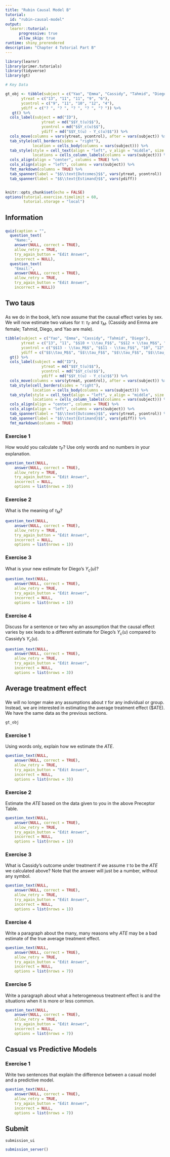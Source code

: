 ```yaml
---
title: "Rubin Causal Model B"
tutorial:
  id: "rubin-causal-model"
output:
  learnr::tutorial:
      progressive: true
      allow_skip: true
runtime: shiny_prerendered
description: "Chapter 4 Tutorial Part B"
---
```



```r
library(learnr)
library(primer.tutorials)
library(tidyverse)
library(gt)

# Key Data 

gt_obj <- tibble(subject = c("Yao", "Emma", "Cassidy", "Tahmid", "Diego"),
       ytreat = c("13", "11", "11", "9", "6"),
       ycontrol = c("9", "11", "10", "12", "4"),
       ydiff = c("? ", "? ", "? ", "? ", "? ")) %>%
   gt() %>%
  cols_label(subject = md("ID"),
                ytreat = md("$$Y_t(u)$$"),
                ycontrol = md("$$Y_c(u)$$"),
                ydiff = md("$$Y_t(u) - Y_c(u)$$")) %>%
  cols_move(columns = vars(ytreat, ycontrol), after = vars(subject)) %>%
  tab_style(cell_borders(sides = "right"),
            location = cells_body(columns = vars(subject))) %>%
  tab_style(style = cell_text(align = "left", v_align = "middle", size = "large"), 
            locations = cells_column_labels(columns = vars(subject))) %>%
  cols_align(align = "center", columns = TRUE) %>%
  cols_align(align = "left", columns = vars(subject)) %>%
  fmt_markdown(columns = TRUE) %>%
  tab_spanner(label = "$$\\text{Outcomes}$$", vars(ytreat, ycontrol))  %>%
  tab_spanner(label = "$$\\text{Estimand}$$", vars(ydiff))


knitr::opts_chunk$set(echo = FALSE)
options(tutorial.exercise.timelimit = 60, 
        tutorial.storage = "local") 
```


## Information
###

```r
quiz(caption = "",
  question_text(
    "Name:",
    answer(NULL, correct = TRUE),
    allow_retry = TRUE,
    try_again_button = "Edit Answer",
    incorrect = NULL),
  question_text(
    "Email:",
    answer(NULL, correct = TRUE),
    allow_retry = TRUE,
    try_again_button = "Edit Answer",
    incorrect = NULL))
```

## Two taus
###

As we do in the book, let's now assume that the causal effect varies by sex. We will now estimate two values for $\tau$: $\tau_F$ and $\tau_M$. (Cassidy and Emma are female; Tahmid, Diego, and Yao are male).

```r
tibble(subject = c("Yao", "Emma", "Cassidy", "Tahmid", "Diego"),
       ytreat = c("13", "11", "$$10 + \\tau_F$$", "$$12 + \\tau_M$$", "6"),
       ycontrol = c("$$13 - \\tau_M$$", "$$11 - \\tau_F$$", "10", "12", "$$6 - \\tau_M$$"),
       ydiff = c("$$\\tau_M$$", "$$\\tau_F$$", "$$\\tau_F$$", "$$\\tau_M$$", "$$\\tau_M$$")) %>%
  gt() %>%
  cols_label(subject = md("ID"),
                ytreat = md("$$Y_t(u)$$"),
                ycontrol = md("$$Y_c(u)$$"),
                ydiff = md("$$Y_t(u) - Y_c(u)$$")) %>%
  cols_move(columns = vars(ytreat, ycontrol), after = vars(subject)) %>%
  tab_style(cell_borders(sides = "right"),
            location = cells_body(columns = vars(subject))) %>%
  tab_style(style = cell_text(align = "left", v_align = "middle", size = "large"), 
            locations = cells_column_labels(columns = vars(subject))) %>%
  cols_align(align = "center", columns = TRUE) %>%
  cols_align(align = "left", columns = vars(subject)) %>%
  tab_spanner(label = "$$\\text{Outcomes}$$", vars(ytreat, ycontrol)) %>%
  tab_spanner(label = "$$\\text{Estimand}$$", vars(ydiff)) %>%
  fmt_markdown(columns = TRUE)
```

### Exercise 1

How would you calculate $\tau_F$? Use only words and no numbers in your explanation.

```r
question_text(NULL,
    answer(NULL, correct = TRUE),
    allow_retry = TRUE,
    try_again_button = "Edit Answer",
    incorrect = NULL,
    options = list(nrows = 3))
```

### Exercise 2

What is the meaning of $\tau_M$? 

```r
question_text(NULL,
    answer(NULL, correct = TRUE),
    allow_retry = TRUE,
    try_again_button = "Edit Answer",
    incorrect = NULL,
    options = list(nrows = 1))
```

### Exercise 3

What is your new estimate for Diego's $Y_c(u)$? 

```r
question_text(NULL,
    answer(NULL, correct = TRUE),
    allow_retry = TRUE,
    try_again_button = "Edit Answer",
    incorrect = NULL,
    options = list(nrows = 1))
```

### Exercise 4

Discuss for a sentence or two why an assumption that the causal effect varies by sex leads to a different estimate for Diego's $Y_c(u)$ compared to Cassidy's $Y_c(u)$.

```r
question_text(NULL,
    answer(NULL, correct = TRUE),
    allow_retry = TRUE,
    try_again_button = "Edit Answer",
    incorrect = NULL,
    options = list(nrows = 3))
```


## Average treatment effect
###

We will no longer make any assumptions about $\tau$ for any individual or group. Instead, we are interested in estimating the average treatment effect ($ATE). We have the same data as the previous sections.

```r
gt_obj
```

### Exercise 1

Using words only, explain how we estimate the $ATE$.

```r
question_text(NULL,
    answer(NULL, correct = TRUE),
    allow_retry = TRUE,
    try_again_button = "Edit Answer",
    incorrect = NULL,
    options = list(nrows = 3))
```

<!-- Average of treated values minus the average of control values is the standard way of estimating the ATE. -->

### Exercise 2

Estimate the $ATE$ based on the data given to you in the above Preceptor Table.

```r
question_text(NULL,
    answer(NULL, correct = TRUE),
    allow_retry = TRUE,
    try_again_button = "Edit Answer",
    incorrect = NULL,
    options = list(nrows = 1))
```

### Exercise 3

What is Cassidy's outcome under treatment if we assume $\tau$ to be the $ATE$ we calculated above? Note that the answer will just be a number, without any symbol.

```r
question_text(NULL,
    answer(NULL, correct = TRUE),
    allow_retry = TRUE,
    try_again_button = "Edit Answer",
    incorrect = NULL,
    options = list(nrows = 1))
```

### Exercise 4

Write a paragraph about the many, many reasons why $ATE$ may be a bad estimate of the true average treatment effect.

```r
question_text(NULL,
    answer(NULL, correct = TRUE),
    allow_retry = TRUE,
    try_again_button = "Edit Answer",
    incorrect = NULL,
    options = list(nrows = 7))
```

### Exercise 5

Write a paragraph about what a heterogeneous treatment effect is and the situations when it is more or less common.

```r
question_text(NULL,
    answer(NULL, correct = TRUE),
    allow_retry = TRUE,
    try_again_button = "Edit Answer",
    incorrect = NULL,
    options = list(nrows = 7))
```

## Casual vs Predictive Models 
###

### Exercise 1

Write two sentences that explain the difference between a casual model and a predictive model. 

```r
question_text(NULL,
    answer(NULL, correct = TRUE),
    allow_retry = TRUE,
    try_again_button = "Edit Answer",
    incorrect = NULL,
    options = list(nrows = 7))
```


## Submit

```r
submission_ui
```

```r
submission_server()
```

